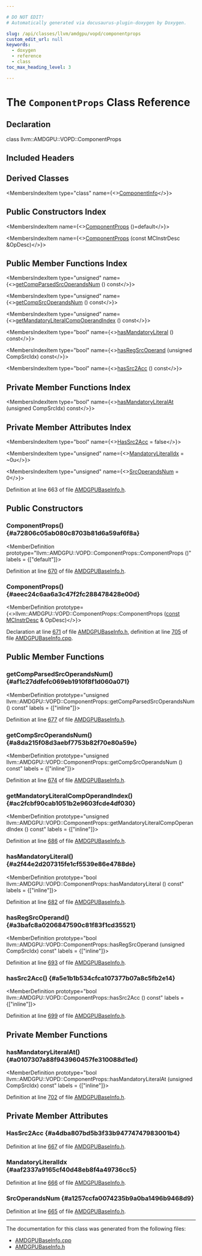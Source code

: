 ```yaml
---

# DO NOT EDIT!
# Automatically generated via docusaurus-plugin-doxygen by Doxygen.

slug: /api/classes/llvm/amdgpu/vopd/componentprops
custom_edit_url: null
keywords:
  - doxygen
  - reference
  - class
toc_max_heading_level: 3

---
```





# The `ComponentProps` Class Reference

<DoxygenPage pluginConfig={pluginConfig}>



## Declaration

<CodeBlock>class llvm::AMDGPU::VOPD::ComponentProps</CodeBlock>

## Included Headers

<IncludesList>
<IncludesListItem
  filePath="Target/AMDGPU/Utils/AMDGPUBaseInfo.h"
  permalink="/docs/api/files/lib/lib/target/lib/target/amdgpu/lib/target/amdgpu/utils/amdgpubaseinfo-h"
  isLocal="true" />
</IncludesList>

## Derived Classes

<MembersIndex>

<MembersIndexItem
  type="class"
  name={<><a href="/docs/api/classes/llvm/amdgpu/vopd/componentinfo">ComponentInfo</a></>}>
</MembersIndexItem>

</MembersIndex>

## Public Constructors Index

<MembersIndex>

<MembersIndexItem
  name={<><a href="#a72806c05ab080c8703b81d6a59af6f8a">ComponentProps</a> ()=default</>}>
</MembersIndexItem>

<MembersIndexItem
  name={<><a href="#aeec24c6aa6a3c47f2fc288478428e00d">ComponentProps</a> (const MCInstrDesc &amp;OpDesc)</>}>
</MembersIndexItem>

</MembersIndex>

## Public Member Functions Index

<MembersIndex>

<MembersIndexItem
  type="unsigned"
  name={<><a href="#af1c27ddfefc069eb1910f8f1d060a071">getCompParsedSrcOperandsNum</a> () const</>}>
</MembersIndexItem>

<MembersIndexItem
  type="unsigned"
  name={<><a href="#a8da215f08d3aebf7753b82f70e80a59e">getCompSrcOperandsNum</a> () const</>}>
</MembersIndexItem>

<MembersIndexItem
  type="unsigned"
  name={<><a href="#ac2fcbf90cab1051b2e9603fcde4df030">getMandatoryLiteralCompOperandIndex</a> () const</>}>
</MembersIndexItem>

<MembersIndexItem
  type="bool"
  name={<><a href="#a2f44e2d207315fe1cf5539e86e4788de">hasMandatoryLiteral</a> () const</>}>
</MembersIndexItem>

<MembersIndexItem
  type="bool"
  name={<><a href="#a3bafc8a0206847590c81f83f1cd35521">hasRegSrcOperand</a> (unsigned CompSrcIdx) const</>}>
</MembersIndexItem>

<MembersIndexItem
  type="bool"
  name={<><a href="#a5e1b1b534cfca107377b07a8c5fb2e14">hasSrc2Acc</a> () const</>}>
</MembersIndexItem>

</MembersIndex>

## Private Member Functions Index

<MembersIndex>

<MembersIndexItem
  type="bool"
  name={<><a href="#a0107307a88f943960457fe310088d1ed">hasMandatoryLiteralAt</a> (unsigned CompSrcIdx) const</>}>
</MembersIndexItem>

</MembersIndex>

## Private Member Attributes Index

<MembersIndex>

<MembersIndexItem
  type="bool"
  name={<><a href="#a4dba807bd5b3f33b94774747983001b4">HasSrc2Acc</a> = false</>}>
</MembersIndexItem>

<MembersIndexItem
  type="unsigned"
  name={<><a href="#aaf2337a9165cf40d48eb8f4a49736cc5">MandatoryLiteralIdx</a> = ~0u</>}>
</MembersIndexItem>

<MembersIndexItem
  type="unsigned"
  name={<><a href="#a1257ccfa0074235b9a0ba1496b9468d9">SrcOperandsNum</a> = 0</>}>
</MembersIndexItem>

</MembersIndex>


Definition at line 663 of file <a href="/docs/api/files/lib/lib/target/lib/target/amdgpu/lib/target/amdgpu/utils/amdgpubaseinfo-h">AMDGPUBaseInfo.h</a>.

<SectionDefinition>

## Public Constructors

### ComponentProps() {#a72806c05ab080c8703b81d6a59af6f8a}

<MemberDefinition
  prototype="llvm::AMDGPU::VOPD::ComponentProps::ComponentProps ()"
  labels = {["default"]}>

Definition at line <a href="/docs/api/files/lib/lib/target/lib/target/amdgpu/lib/target/amdgpu/utils/amdgpubaseinfo-h/#l00670">670</a> of file <a href="/docs/api/files/lib/lib/target/lib/target/amdgpu/lib/target/amdgpu/utils/amdgpubaseinfo-h">AMDGPUBaseInfo.h</a>.
</MemberDefinition>

### ComponentProps() {#aeec24c6aa6a3c47f2fc288478428e00d}

<MemberDefinition
  prototype={<>llvm::AMDGPU::VOPD::ComponentProps::ComponentProps (<a href="/docs/api/files/lib/lib/target/lib/target/aarch64/aarch64promoteconstant-cpp/#a90f8350fecae261c25be85d38b451bff">const</a> <a href="/docs/api/classes/llvm/mcinstrdesc">MCInstrDesc</a> &amp; OpDesc)</>}>

Declaration at line <a href="/docs/api/files/lib/lib/target/lib/target/amdgpu/lib/target/amdgpu/utils/amdgpubaseinfo-h/#l00671">671</a> of file <a href="/docs/api/files/lib/lib/target/lib/target/amdgpu/lib/target/amdgpu/utils/amdgpubaseinfo-h">AMDGPUBaseInfo.h</a>, definition at line <a href="/docs/api/files/lib/lib/target/lib/target/amdgpu/lib/target/amdgpu/utils/amdgpubaseinfo-cpp/#l00705">705</a> of file <a href="/docs/api/files/lib/lib/target/lib/target/amdgpu/lib/target/amdgpu/utils/amdgpubaseinfo-cpp">AMDGPUBaseInfo.cpp</a>.
</MemberDefinition>

</SectionDefinition>

<SectionDefinition>

## Public Member Functions

### getCompParsedSrcOperandsNum() {#af1c27ddfefc069eb1910f8f1d060a071}

<MemberDefinition
  prototype="unsigned llvm::AMDGPU::VOPD::ComponentProps::getCompParsedSrcOperandsNum () const"
  labels = {["inline"]}>

Definition at line <a href="/docs/api/files/lib/lib/target/lib/target/amdgpu/lib/target/amdgpu/utils/amdgpubaseinfo-h/#l00677">677</a> of file <a href="/docs/api/files/lib/lib/target/lib/target/amdgpu/lib/target/amdgpu/utils/amdgpubaseinfo-h">AMDGPUBaseInfo.h</a>.
</MemberDefinition>

### getCompSrcOperandsNum() {#a8da215f08d3aebf7753b82f70e80a59e}

<MemberDefinition
  prototype="unsigned llvm::AMDGPU::VOPD::ComponentProps::getCompSrcOperandsNum () const"
  labels = {["inline"]}>

Definition at line <a href="/docs/api/files/lib/lib/target/lib/target/amdgpu/lib/target/amdgpu/utils/amdgpubaseinfo-h/#l00674">674</a> of file <a href="/docs/api/files/lib/lib/target/lib/target/amdgpu/lib/target/amdgpu/utils/amdgpubaseinfo-h">AMDGPUBaseInfo.h</a>.
</MemberDefinition>

### getMandatoryLiteralCompOperandIndex() {#ac2fcbf90cab1051b2e9603fcde4df030}

<MemberDefinition
  prototype="unsigned llvm::AMDGPU::VOPD::ComponentProps::getMandatoryLiteralCompOperandIndex () const"
  labels = {["inline"]}>

Definition at line <a href="/docs/api/files/lib/lib/target/lib/target/amdgpu/lib/target/amdgpu/utils/amdgpubaseinfo-h/#l00686">686</a> of file <a href="/docs/api/files/lib/lib/target/lib/target/amdgpu/lib/target/amdgpu/utils/amdgpubaseinfo-h">AMDGPUBaseInfo.h</a>.
</MemberDefinition>

### hasMandatoryLiteral() {#a2f44e2d207315fe1cf5539e86e4788de}

<MemberDefinition
  prototype="bool llvm::AMDGPU::VOPD::ComponentProps::hasMandatoryLiteral () const"
  labels = {["inline"]}>

Definition at line <a href="/docs/api/files/lib/lib/target/lib/target/amdgpu/lib/target/amdgpu/utils/amdgpubaseinfo-h/#l00682">682</a> of file <a href="/docs/api/files/lib/lib/target/lib/target/amdgpu/lib/target/amdgpu/utils/amdgpubaseinfo-h">AMDGPUBaseInfo.h</a>.
</MemberDefinition>

### hasRegSrcOperand() {#a3bafc8a0206847590c81f83f1cd35521}

<MemberDefinition
  prototype="bool llvm::AMDGPU::VOPD::ComponentProps::hasRegSrcOperand (unsigned CompSrcIdx) const"
  labels = {["inline"]}>

Definition at line <a href="/docs/api/files/lib/lib/target/lib/target/amdgpu/lib/target/amdgpu/utils/amdgpubaseinfo-h/#l00693">693</a> of file <a href="/docs/api/files/lib/lib/target/lib/target/amdgpu/lib/target/amdgpu/utils/amdgpubaseinfo-h">AMDGPUBaseInfo.h</a>.
</MemberDefinition>

### hasSrc2Acc() {#a5e1b1b534cfca107377b07a8c5fb2e14}

<MemberDefinition
  prototype="bool llvm::AMDGPU::VOPD::ComponentProps::hasSrc2Acc () const"
  labels = {["inline"]}>

Definition at line <a href="/docs/api/files/lib/lib/target/lib/target/amdgpu/lib/target/amdgpu/utils/amdgpubaseinfo-h/#l00699">699</a> of file <a href="/docs/api/files/lib/lib/target/lib/target/amdgpu/lib/target/amdgpu/utils/amdgpubaseinfo-h">AMDGPUBaseInfo.h</a>.
</MemberDefinition>

</SectionDefinition>

<SectionDefinition>

## Private Member Functions

### hasMandatoryLiteralAt() {#a0107307a88f943960457fe310088d1ed}

<MemberDefinition
  prototype="bool llvm::AMDGPU::VOPD::ComponentProps::hasMandatoryLiteralAt (unsigned CompSrcIdx) const"
  labels = {["inline"]}>

Definition at line <a href="/docs/api/files/lib/lib/target/lib/target/amdgpu/lib/target/amdgpu/utils/amdgpubaseinfo-h/#l00702">702</a> of file <a href="/docs/api/files/lib/lib/target/lib/target/amdgpu/lib/target/amdgpu/utils/amdgpubaseinfo-h">AMDGPUBaseInfo.h</a>.
</MemberDefinition>

</SectionDefinition>

<SectionDefinition>

## Private Member Attributes

### HasSrc2Acc {#a4dba807bd5b3f33b94774747983001b4}

<MemberDefinition
  prototype="bool llvm::AMDGPU::VOPD::ComponentProps::HasSrc2Acc = false">

Definition at line <a href="/docs/api/files/lib/lib/target/lib/target/amdgpu/lib/target/amdgpu/utils/amdgpubaseinfo-h/#l00667">667</a> of file <a href="/docs/api/files/lib/lib/target/lib/target/amdgpu/lib/target/amdgpu/utils/amdgpubaseinfo-h">AMDGPUBaseInfo.h</a>.
</MemberDefinition>

### MandatoryLiteralIdx {#aaf2337a9165cf40d48eb8f4a49736cc5}

<MemberDefinition
  prototype="unsigned llvm::AMDGPU::VOPD::ComponentProps::MandatoryLiteralIdx = ~0u">

Definition at line <a href="/docs/api/files/lib/lib/target/lib/target/amdgpu/lib/target/amdgpu/utils/amdgpubaseinfo-h/#l00666">666</a> of file <a href="/docs/api/files/lib/lib/target/lib/target/amdgpu/lib/target/amdgpu/utils/amdgpubaseinfo-h">AMDGPUBaseInfo.h</a>.
</MemberDefinition>

### SrcOperandsNum {#a1257ccfa0074235b9a0ba1496b9468d9}

<MemberDefinition
  prototype="unsigned llvm::AMDGPU::VOPD::ComponentProps::SrcOperandsNum = 0">

Definition at line <a href="/docs/api/files/lib/lib/target/lib/target/amdgpu/lib/target/amdgpu/utils/amdgpubaseinfo-h/#l00665">665</a> of file <a href="/docs/api/files/lib/lib/target/lib/target/amdgpu/lib/target/amdgpu/utils/amdgpubaseinfo-h">AMDGPUBaseInfo.h</a>.
</MemberDefinition>

</SectionDefinition>

<hr/>

The documentation for this class was generated from the following files:

<ul>
<li><a href="/docs/api/files/lib/lib/target/lib/target/amdgpu/lib/target/amdgpu/utils/amdgpubaseinfo-cpp">AMDGPUBaseInfo.cpp</a></li>
<li><a href="/docs/api/files/lib/lib/target/lib/target/amdgpu/lib/target/amdgpu/utils/amdgpubaseinfo-h">AMDGPUBaseInfo.h</a></li>
</ul>

</DoxygenPage>
